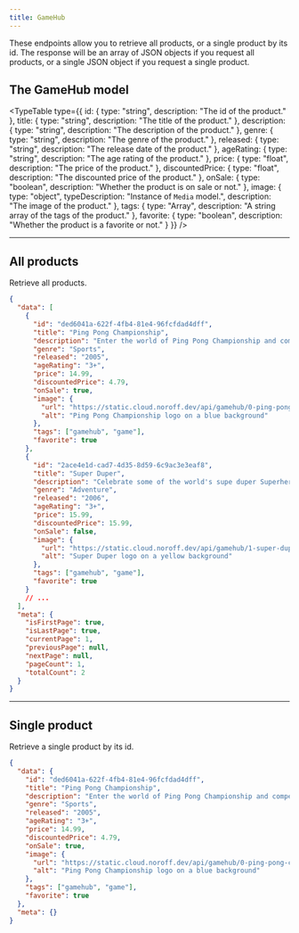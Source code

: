 ```yaml
---
title: GameHub
---
```


These endpoints allow you to retrieve all products, or a single product by its id. The response will be an array of JSON objects if you request all products, or a single JSON object if you request a single product.

## The GameHub model

<TypeTable
  type={{
    id: { type: "string", description: "The id of the product." },
    title: { type: "string", description: "The title of the product." },
    description: { type: "string", description: "The description of the product." },
    genre: { type: "string", description: "The genre of the product." },
    released: { type: "string", description: "The release date of the product." },
    ageRating: { type: "string", description: "The age rating of the product." },
    price: { type: "float", description: "The price of the product." },
    discountedPrice: { type: "float", description: "The discounted price of the product." },
    onSale: { type: "boolean", description: "Whether the product is on sale or not." },
    image: { type: "object", typeDescription: "Instance of `Media` model.", description: "The image of the product." },
    tags: { type: "Array<string>", description: "A string array of the tags of the product." },
    favorite: { type: "boolean", description: "Whether the product is a favorite or not." }
  }}
/>

<Hr />

## All products

<EndpointDetails path="/gamehub" />

Retrieve all products.

```json title="Response"
{
  "data": [
    {
      "id": "ded6041a-622f-4fb4-81e4-96fcfdad4dff",
      "title": "Ping Pong Championship",
      "description": "Enter the world of Ping Pong Championship and compete against the world's best to become the ultimate champion in this exciting game.",
      "genre": "Sports",
      "released": "2005",
      "ageRating": "3+",
      "price": 14.99,
      "discountedPrice": 4.79,
      "onSale": true,
      "image": {
        "url": "https://static.cloud.noroff.dev/api/gamehub/0-ping-pong-championship.jpg",
        "alt": "Ping Pong Championship logo on a blue background"
      },
      "tags": ["gamehub", "game"],
      "favorite": true
    },
    {
      "id": "2ace4e1d-cad7-4d35-8d59-6c9ac3e3eaf8",
      "title": "Super Duper",
      "description": "Celebrate some of the world's supe duper Superheroes with augmented reality.",
      "genre": "Adventure",
      "released": "2006",
      "ageRating": "3+",
      "price": 15.99,
      "discountedPrice": 15.99,
      "onSale": false,
      "image": {
        "url": "https://static.cloud.noroff.dev/api/gamehub/1-super-duper.jpg",
        "alt": "Super Duper logo on a yellow background"
      },
      "tags": ["gamehub", "game"],
      "favorite": true
    }
    // ...
  ],
  "meta": {
    "isFirstPage": true,
    "isLastPage": true,
    "currentPage": 1,
    "previousPage": null,
    "nextPage": null,
    "pageCount": 1,
    "totalCount": 2
  }
}
```

<Hr />

## Single product

<EndpointDetails path="/gamehub/<id>" />

Retrieve a single product by its id.

```json title="Response"
{
  "data": {
    "id": "ded6041a-622f-4fb4-81e4-96fcfdad4dff",
    "title": "Ping Pong Championship",
    "description": "Enter the world of Ping Pong Championship and compete against the world's best to become the ultimate champion in this exciting game.",
    "genre": "Sports",
    "released": "2005",
    "ageRating": "3+",
    "price": 14.99,
    "discountedPrice": 4.79,
    "onSale": true,
    "image": {
      "url": "https://static.cloud.noroff.dev/api/gamehub/0-ping-pong-championship.jpg",
      "alt": "Ping Pong Championship logo on a blue background"
    },
    "tags": ["gamehub", "game"],
    "favorite": true
  },
  "meta": {}
}
```
